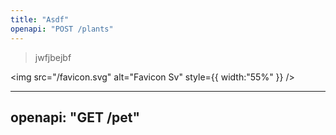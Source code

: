 ```yaml
---
title: "Asdf"
openapi: "POST /plants"
---
```


> jwfjbejbf

<img
  src="/favicon.svg"
  alt="Favicon Sv"
  style={{ width:"55%" }}
/>


---

openapi: "GET /pet"
---